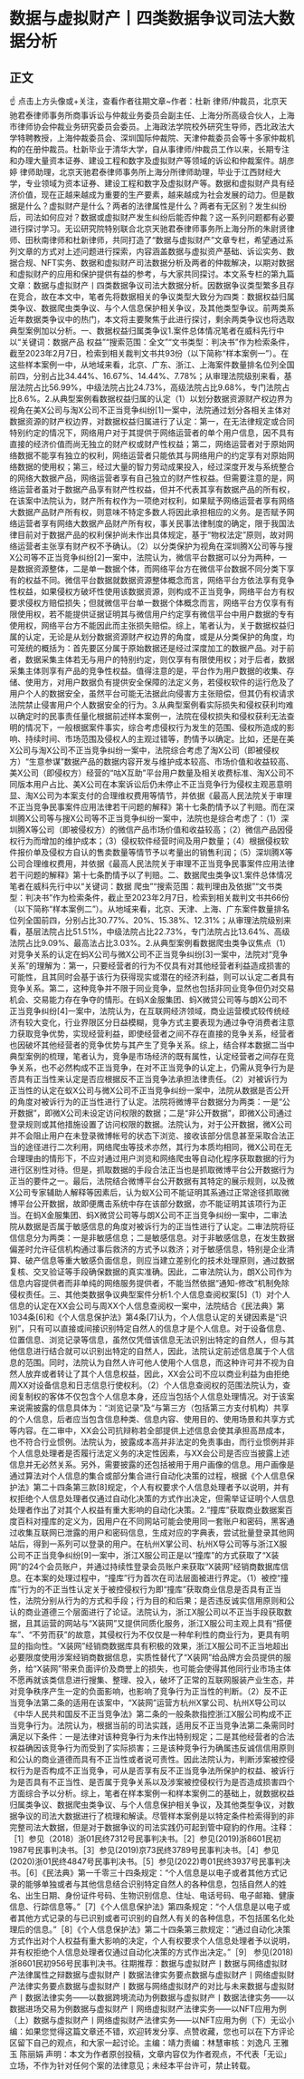 # 数据与虚拟财产丨四类数据争议司法大数据分析
## 正文
☝ 点击上方头像或+关注，查看作者往期文章~作者：杜新 律师/仲裁员，北京天驰君泰律师事务所商事诉讼与仲裁业务委员会副主任、上海分所高级合伙人，上海市律师协会仲裁业务研究委员会委员。上海政法学院校外研究生导师，西北政法大学特聘教授，上海仲裁委员会、深圳国际仲裁院、天津仲裁委员会等十多家仲裁机构的在册仲裁员。杜新毕业于清华大学，自从事律师/仲裁员工作以来，长期专注和办理大量资本证券、建设工程和数字及虚拟财产等领域的诉讼和仲裁案件。胡彦婷 律师助理，北京天驰君泰律师事务所上海分所律师助理，毕业于江西财经大学，专业领域为资本证券、建设工程和数字及虚拟财产等。数据和虚拟财产具有经济价值，现在正越来越成为重要的生产要素，越来越成为社会发展的动力。但是数据是什么？虚拟财产是什么？两者的法律属性是什么？两者有无区别？发生纠纷后，司法如何应对？数据或虚拟财产发生纠纷后能否仲裁？这一系列问题都有必要进行探讨学习。无讼研究院特别联合北京天驰君泰律师事务所上海分所的朱尉贤律师、田秋南律师和杜新律师，共同打造了“数据与虚拟财产”文章专栏，希望通过系列文章的方式对上述问题进行探索，内容涵盖数据与虚拟资产基础、诉讼实务、数据合规、NFT实务、数据和虚拟财产司法数据分析及两者的仲裁解决，以期对数据和虚拟财产的应用和保护提供有益的参考，与大家共同探讨。本文系专栏的第九篇文章：数据与虚拟财产丨四类数据争议司法大数据分析。因数据争议类型繁多且存在竞合，故在本文中，笔者先将数据相关的争议类型大致分为四类：数据权益归属类争议、数据爬虫类争议、与个人信息保护相关争议，及其他类型争议。前两类系近年数据类争议中的热门，本文将主要聚焦于此进行探讨，剩余两类争议也将选取典型案例加以分析。一、数据权益归属类争议1.案件总体情况笔者在威科先行中以“关键词：数据产品 权益”“搜索范围：全文”“文书类型：判决书”作为检索条件，截至2023年2月7日，检索到相关裁判文书共93份（以下简称“样本案例一”）。在这些样本案例一中，从地域来看，北京、广东、浙江、上海案件数量排名位列全国前四，分别占比34.44%、16.67%、14.44%、7.78%；从审理法院级别来看，基层法院占比56.99%，中级法院占比24.73%，高级法院占比9.68%，专门法院占比8.6%。2.从典型案例看数据权益归属的认定（1）以划分数据资源财产权边界为视角在美X公司与淘X公司不正当竞争纠纷[1]一案中，法院通过划分各相关主体对数据资源的财产权边界，对数据权益归属进行了认定：第一，在无法律规定或合同特别约定的情况下，网络用户对于其提供于网络运营者的单个用户信息，因不具有直接的经济价值而尚无独立的财产权或财产性权益；第二，网络运营者对于原始网络数据不能享有独立的权利，网络运营者只能依其与网络用户的约定享有对原始网络数据的使用权；第三，经过大量的智力劳动成果投入，经过深度开发与系统整合的网络大数据产品，网络运营者享有自己独立的财产性权益。但需要注意的是，网络运营者虽对于数据产品享有财产性权益，但并不代表其享有数据产品的所有权，在该案中法院认为，财产所有权作为一项绝对权利，如果赋予网络运营者享有网络大数据产品财产所有权，则意味不特定多数人将因此承担相应的义务。是否赋予网络运营者享有网络大数据产品财产所有权，事关民事法律制度的确定，限于我国法律目前对于数据产品的权利保护尚未作出具体规定，基于“物权法定”原则，故对网络运营者主张享有财产权不予确认。（2）以分类保护为视角在深圳腾X公司等与搜X公司等不正当竞争纠纷[2]一案中，法院认为，微信平台数据可以分为两种，一是数据资源整体，二是单一数据个体，而网络平台方在微信平台数据不同分类下享有的权益不同。微信平台数据就数据资源整体概念而言，网络平台方依法享有竞争性权益，如果侵权方破坏性使用该数据资源，则构成不正当竞争，网络平台方有权要求侵权方赔偿损失；但就微信平台单一数据个体概念而言，网络平台方仅享有有限使用权，若不能提供证据证明其与微信用户约定享有微信平台中用户数据的专有使用权，网络平台方不能因此而主张损失赔偿。综上，笔者认为，关于数据权益归属的认定，无论是从划分数据资源财产权边界的角度，或是从分类保护的角度，均可笼统的概括为：首先要区分属于原始数据还是经过深度加工的数据产品。对于前者，数据采集主体若无与用户的特别约定，则仅享有有限使用权；对于后者，数据采集主体则享有产品的竞争性权益。值得注意的是，平台作为用户数据的收集、存储、使用方，对用户数据负有提供安全保障的法定义务，若侵权软件的运行危及了用户个人的数据安全，虽然平台可能无法据此向侵害方主张赔偿，但其仍有权请求法院禁止侵害用户个人数据安全的行为。3.从典型案例看实际损失和侵权获利均难以确定时的民事责任量化根据前述样本案例一，法院在侵权损失和侵权获利无法查明的情况下，一般根据案件事实，综合考虑侵权行为发生的范围、侵权所造成的影响、持续时间、市场范围及侵权人的主观过错等，酌情予以确定。比如，还是在美X公司与淘X公司不正当竞争纠纷一案中，法院综合考虑了淘X公司（即被侵权方）“生意参谋”数据产品的数据内容开发与维护成本较高、市场价值和收益较高、美X公司（即侵权方）经营的“咕X互助”平台用户数量及相关收费标准、淘X公司不同版本用户占比、美X公司在本案诉讼后仍未停止不正当竞争行为侵权主观恶意明显、淘X公司为本案支付的合理维权费用等情节，并依据《最高人民法院关于审理不正当竞争民事案件应用法律若干问题的解释》第十七条酌情予以了判赔。而在深圳腾X公司等与搜X公司等不正当竞争纠纷一案中，法院也是综合考虑了：（1）深圳腾X等公司（即被侵权方）的微信产品市场价值和收益较高；（2）微信产品因侵权行为而增加的维护成本；（3）侵权软件经营时间及用户数量；（4）根据侵权软件报价单及侵权方自认的售卖数量等情节予以考量出的销售利润；（5）深圳腾X等公司合理维权费用，并依据《最高人民法院关于审理不正当竞争民事案件应用法律若干问题的解释》第十七条酌情予以了判赔。二、数据爬虫类争议1.案件总体情况笔者在威科先行中以“关键词：数据 爬虫”“搜索范围：裁判理由及依据”“文书类型：判决书”作为检索条件，截止至2023年2月7日，检索到相关裁判文书共66份（以下简称“样本案例二”）。从地域来看，北京、天津、上海、广东案件数量排名位列全国前四，分别占比30.77%、20%、15.38%、12.31%；从审理法院级别来看，基层法院占比51.51%，中级法院占比22.73%，专门法院占比13.64%、高级法院占比9.09%、最高法占比3.03%。2.从典型案例看数据爬虫类争议焦点（1）对竞争关系的认定在蚂X公司与微X公司不正当竞争纠纷[3]一案中，法院对“竞争关系”的理解为：第一，只要经营者的行为不仅具有对其他经营者利益造成损害的可能性，且其同时会基于该行为获得现实或潜在的经济利益，则可以认定二者具有竞争关系。第二，这种竞争并不限于同业竞争，显然也包括非同业竞争但仍对交易机会、交易能力存在争夺的情形。在蚂X金服集团、蚂X微贷公司等与朗X公司不正当竞争纠纷[4]一案中，法院认为，在互联网经济领域，商业运营模式较传统经济有较大变化，行业界限区分日益模糊，竞争方式主要表现为通过争夺消费者注意力获取竞争优势，实现经营利益，即使经营者之间不存在直接的竞争关系，经营者也因破坏其他经营者的竞争优势与其产生了竞争关系。综上，结合样本数据二当中典型案例的梳理，笔者认为，竞争是市场经济的既有属性，认定经营者之间存在竞争关系，也不必然构成不正当竞争，在对不正当竞争的认定上，仍需从竞争行为是否具有正当性来认定是否应根据反不正当竞争法承担法律责任。（2）对被诉行为正当性的认定在蚁X公司与微X公司不正当竞争纠纷一案中，法院从数据是否公开的角度对被诉行为的正当性进行了认定。法院将微博平台数据分为两类：一是“公开数据”，即微X公司未设定访问权限的数据；二是“非公开数据”，即微X公司通过登录规则或其他措施设置了访问权限的数据。法院认为，对于公开数据，微X公司并不会阻止用户在未登录微博帐号的状态下浏览、接收该部分信息甚至采取合法正当的途径进行二次利用，网络爬虫等技术亦然，其行为本质均相同，微X公司在无合理理由的情形下，不应对通过用户浏览和网络爬虫等自动化程序获取数据的行为进行区别性对待。但是，抓取数据的手段合法正当也是抓取微博平台公开数据行为正当的要件之一。最后，法院结合微博平台公开数据有其特定的展示规则，以及微X公司专家辅助人解释等因素后，认为蚁X公司不能证明其系通过正常途径抓取微博平台公开数据，故即便鹰击系统中存在该部分数据，亦不能证明其该项行为正当。在蚂X金服集团、蚂X微贷公司等与朗X公司不正当竞争纠纷一案中，二审法院从数据是否属于敏感信息的角度对被诉行为的正当性进行了认定。二审法院将征信信息分为两类：一是非敏感信息；二是敏感信息。对于非敏感信息，在发生数据偏差时允许征信机构通过事后救济的方式予以救济；对于敏感信息，特别是企业清算、破产信息等重大敏感负面信息，则应当建立差别化的技术处理原则，通过数据复核、交叉验证等手段确保数据的真实准确。因此，二审法院认为，朗X公司作为信息内容提供者而非单纯的网络服务提供者，不能当然依据“通知-修改”机制免除侵权责任。三、其他类数据争议典型案件分析1.个人信息查阅权案[5]（1）对个人信息的认定在XX会公司与周XX个人信息查阅权一案中，法院结合《民法典》第1034条[6]和《个人信息保护法》第4条[7]认为，个人信息认定的关键因素是“识别”，只有可以直接或间接识别特定自然人的信息才是个人信息。对于设备信息、位置信息、浏览记录等信息，虽然仅凭借该信息无法识别出特定的自然人，但与其他信息进行结合就可以识别出特定的自然人，因此，法院认定前述信息属于个人信息的范围。同时，法院认为自然人许可他人使用个人信息，而这种许可并不视为自然人放弃或者转让了其个人信息权益，因此，XX会公司不应以商业利益为由拒绝周XX对设备信息和日志信息行使权利。（2）个人信息查阅权的范围法院认为，查阅复制权的客体不仅包含个人信息本身，还应当包括个人信息处理情况。对于该案来说需披露的信息具体为：“浏览记录”及“与第三方（包括第三方支付机构）共享的个人信息，后者应当包含信息种类、信息内容、使用目的、使用场景和共享方式等内容。在二审中，XX会公司抗辩称若全部提供上述信息会使其承担高昂成本，也不符合行业惯例。法院认为，披露成本高并非法定的免责事由，而行业惯例并非个人信息处理者是否履行法定义务的决定性因素，与XX会公司是否应当披露上述信息并无必然关系。另外，需要披露的还包括被用于用户画像的信息。用户画像是通过算法对个人信息的集合或部分集合进行自动化决策的过程，根据《个人信息保护法》第二十四条第三款[8]规定，个人有权要求个人信息处理者予以说明，并有权拒绝个人信息处理者仅通过自动化决策的方式作出决定，但需举证证明个人信息处理者作出了对其个人权益有重大影响的自动化决策。2.“撞库”获取商业数据案百度百科对撞库的定义为，因用户在不同网站可能会使用同一套账户和密码，黑客通过收集互联网已泄露的用户和密码信息，生成对应的字典表，尝试批量登录其他网站后，得到一系列可以登录的用户。在杭州X掌公司、杭州X导公司等与浙江X服公司不正当竞争纠纷[9]一案中，浙江X服公司正是以“撞库”的方式获取了“X装网”的24个会员账户，并通过持续性登录会员账户来获取“X装网”经销商数据库信息。在本案的处理过程中，“撞库”行为首次在司法层面被进行界定。（1）被控“撞库”行为的不正当性认定关于被控侵权行为即“撞库”获取商业信息是否具有正当性，法院分别从行为的方式和手段；行为目的和后果；是否违反诚实信用原则和公认的商业道德三个层面进行了论证。法院认为，浙江X服公司以不正当手段获取数据，且其运营的网站与“X装网”又提供同质化服务，浙江X服公司主观上具有“搭便车”、“不劳而获”的故意，其侵权行为不仅仅是一种牟利性的商业行为，更具有明显的指向性。“X装网”经销商数据库具有积极的效果，浙江X服公司不正当地超出必要限度使用涉案经销商数据信息，实质性替代了“X装网”给品牌方会员提供的服务，给“X装网”带来负面评价及商誉上的损失，也可能会使得其他同行业市场主体不愿再就该类信息进行搜集、整理、投入，破坏了正常的互联网服装产业生态，并对竞争秩序产生一定的负面影响，也影响了竞争行为正当性的判断。（2）反不正当竞争法第二条的适用在该案中，“X装网”运营方杭州X掌公司、杭州X导公司以《中华人民共和国反不正当竞争法》第二条的一般条款指控浙江X服公司构成不正当竞争行为。法院认为，根据当前的司法实践，适用反不正当竞争法第二条需同时满足以下条件：一是法律对该种竞争行为未作出特别规定；二是其他经营者的合法权益确因该竞争行为而受到了实际损害；三是该种竞争行为确属违反诚信信用原则和公认的商业道德而具有不正当性或者说可责性。因此法院认为，判断涉案被控侵权行为是否构成不正当竞争，可从是否享有反不正当竞争法所保护的权益、被诉行为是否具有不正当性、是否属于竞争关系以及涉案被控侵权行为是否造成损害四个方面综合予以分析。综上，笔者在样本案例一和样本案例二的基础上，就数据权益归属类争议、数据爬虫类争议、与个人信息保护相关争议，及其他类型争议，对数据争议的司法大数据进行了梳理和解读。尽管样本案例是以特定条件检索得到的非完整司法大数据，但是对于数据争议的司法实践仍可起到管中窥豹的作用。注释：［1］参见（2018）浙01民终7312号民事判决书。［2］参见(2019)浙8601民初1987号民事判决书。［3］参见(2019)京73民终3789号民事判决书。［4］参见(2020)浙01民终4847号民事判决书。［5］参见(2022)粤01民终3937号民事判决书。［6］《民法典》第一千零三十四条规定：“个人信息是以电子或者其他方式记录的能够单独或者与其他信息结合识别特定自然人的各种信息，包括自然人的姓名、出生日期、身份证件号码、生物识别信息、住址、电话号码、电子邮箱、健康信息、行踪信息等。”［7］《个人信息保护法》第四条规定：“个人信息是以电子或者其他方式记录的与已识别或者可识别的自然人有关的各种信息，不包括匿名化处理后的信息。”［8］《个人信息保护法》第二十四条第三款规定：“通过自动化决策方式作出对个人权益有重大影响的决定，个人有权要求个人信息处理者予以说明，并有权拒绝个人信息处理者仅通过自动化决策的方式作出决定。”［9］ 参见(2018)浙8601民初956号民事判决书。往期推荐：数据与虚拟财产丨数据与网络虚拟财产法律属性之辩数据与虚拟财产丨数据法律实务要点数据与虚拟财产丨网络虚拟财产法律实务要点数据与虚拟财产丨数据与网络虚拟财产的对比与未来数据与虚拟财产丨数据法律实务——以数据跨境流动为例数据与虚拟财产丨数据法律实务——以数据进场交易为例数据与虚拟财产丨网络虚拟财产法律实务——以NFT应用为例（上）数据与虚拟财产丨网络虚拟财产法律实务——以NFT应用为例（下）无讼小编：如果您觉得这篇文章还不错，欢迎转发分享、点赞收藏，您也可以在下方评论区留下自己的观点，和大家一起讨论。主编：靖力责编：林慧审核：刘逸凡 王雅玉 陈丽娟 声明：本文为作者原创投稿，文章内容仅为作者观点，不代表「无讼」立场，不作为针对任何个案的法律意见；未经本平台许可，禁止转载。